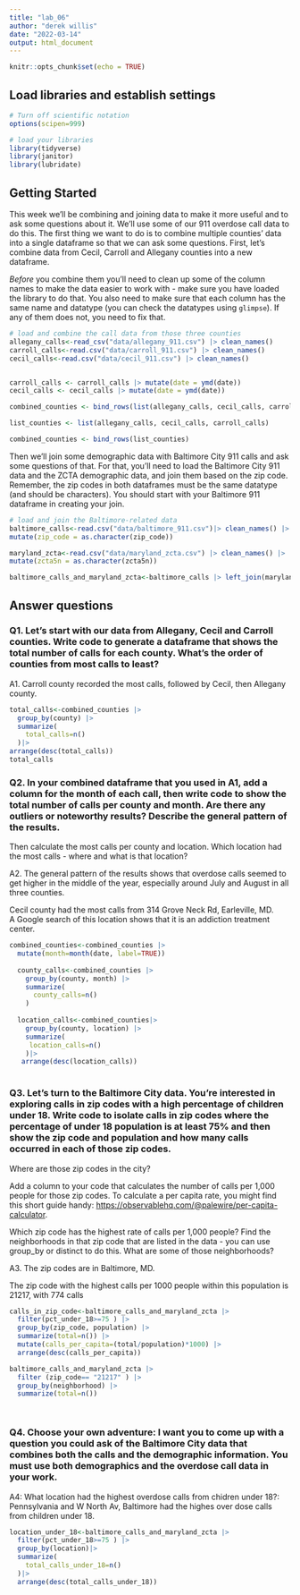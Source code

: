 ```yaml
---
title: "lab_06"
author: "derek willis"
date: "2022-03-14"
output: html_document
---
```


```r
knitr::opts_chunk$set(echo = TRUE)
```

## Load libraries and establish settings

```r
# Turn off scientific notation
options(scipen=999)

# load your libraries
library(tidyverse)
library(janitor)
library(lubridate)

```

## Getting Started

This week we'll be combining and joining data to make it more useful and to ask some questions about it. We'll use some of our 911 overdose call data to do this. The first thing we want to do is to combine multiple counties' data into a single dataframe so that we can ask some questions. First, let's combine data from Cecil, Carroll and Allegany counties into a new dataframe.

*Before* you combine them you'll need to clean up some of the column names to make the data easier to work with - make sure you have loaded the library to do that. You also need to make sure that each column has the same name and datatype (you can check the datatypes using `glimpse`). If any of them does not, you need to fix that.

```r
# load and combine the call data from those three counties
allegany_calls<-read_csv("data/allegany_911.csv") |> clean_names()
carroll_calls<-read.csv("data/carroll_911.csv") |> clean_names()
cecil_calls<-read.csv("data/cecil_911.csv") |> clean_names()


carroll_calls <- carroll_calls |> mutate(date = ymd(date))
cecil_calls <- cecil_calls |> mutate(date = ymd(date))

combined_counties <- bind_rows(list(allegany_calls, cecil_calls, carroll_calls))
```

```r
list_counties <- list(allegany_calls, cecil_calls, carroll_calls)

combined_counties <- bind_rows(list_counties)
```

Then we'll join some demographic data with Baltimore City 911 calls and ask some questions of that. For that, you'll need to load the Baltimore City 911 data and the ZCTA demographic data, and join them based on the zip code. Remember, the zip codes in both dataframes must be the same datatype (and should be characters). You should start with your Baltimore 911 dataframe in creating your join.

```r
# load and join the Baltimore-related data
baltimore_calls<-read.csv("data/baltimore_911.csv")|> clean_names() |>
mutate(zip_code = as.character(zip_code))

maryland_zcta<-read.csv("data/maryland_zcta.csv") |> clean_names() |>
mutate(zcta5n = as.character(zcta5n))

baltimore_calls_and_maryland_zcta<-baltimore_calls |> left_join(maryland_zcta, join_by("zip_code"=="zcta5n"))

```

## Answer questions

### Q1. Let's start with our data from Allegany, Cecil and Carroll counties. Write code to generate a dataframe that shows the total number of calls for each county. What's the order of counties from most calls to least?

A1. Carroll county recorded the most calls, followed by Cecil, then Allegany county.

```r
total_calls<-combined_counties |>
  group_by(county) |>
  summarize(
    total_calls=n()
  )|>
arrange(desc(total_calls))
total_calls
```

### Q2. In your combined dataframe that you used in A1, add a column for the month of each call, then write code to show the total number of calls per county and month. Are there any outliers or noteworthy results? Describe the general pattern of the results.

Then calculate the most calls per county and location. Which location had the most calls - where and what is that location?

A2. The general pattern of the results shows that overdose calls seemed to get higher in the middle of the year, especially around July and August in all three counties.

Cecil county had the most calls from 314 Grove Neck Rd, Earleville, MD.\
A Google search of this location shows that it is an addiction treatment center.

```r
combined_counties<-combined_counties |>
  mutate(month=month(date, label=TRUE))
  
  county_calls<-combined_counties |>
    group_by(county, month) |>
    summarize(
      county_calls=n()
    ) 
  
  location_calls<-combined_counties|>
    group_by(county, location) |>
    summarize(
     location_calls=n()
    )|>
   arrange(desc(location_calls))
  
```

### Q3. Let's turn to the Baltimore City data. You're interested in exploring calls in zip codes with a high percentage of children under 18. Write code to isolate calls in zip codes where the percentage of under 18 population is at least 75% and then show the zip code and population and how many calls occurred in each of those zip codes.

Where are those zip codes in the city?

Add a column to your code that calculates the number of calls per 1,000 people for those zip codes. To calculate a per capita rate, you might find this short guide handy: [https://observablehq.com/\@palewire/per-capita-calculator](https://observablehq.com/@palewire/per-capita-calculator){.uri}.

Which zip code has the highest rate of calls per 1,000 people? Find the neighborhoods in that zip code that are listed in the data - you can use group_by or distinct to do this. What are some of those neighborhoods?

A3. The zip codes are in Baltimore, MD.

The zip code with the highest calls per 1000 people within this population is 21217, with 774 calls

```r
calls_in_zip_code<-baltimore_calls_and_maryland_zcta |>
  filter(pct_under_18>=75 ) |>
  group_by(zip_code, population) |>
  summarize(total=n()) |>
  mutate(calls_per_capita=(total/population)*1000) |>
  arrange(desc(calls_per_capita))

baltimore_calls_and_maryland_zcta |>
  filter (zip_code== "21217" ) |>
  group_by(neighborhood) |>
  summarize(total=n())




```

### Q4. Choose your own adventure: I want you to come up with a question you could ask of the Baltimore City data that combines both the calls and the demographic information. You must use both demographics and the overdose call data in your work.

A4: What location had the highest overdose calls from chidren under 18?: Pennsylvania and W North Av, Baltimore had the highes over dose calls from children under 18.

```r
location_under_18<-baltimore_calls_and_maryland_zcta |>
  filter(pct_under_18>=75 ) |>
  group_by(location)|>
  summarize(
    total_calls_under_18=n()
  )|>
  arrange(desc(total_calls_under_18))
```
